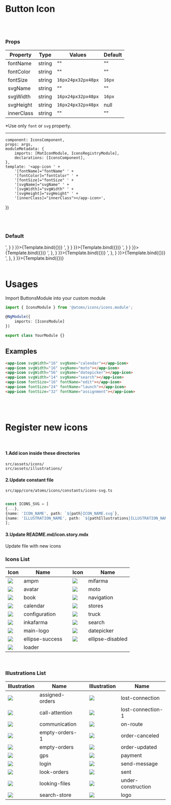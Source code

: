 
<Meta
    title="Atoms/Icon"
    component={IconsComponent}/>

# Button Icon
<br/>
<br/>

### Props
| Property | Type  | Values | Default  |
| ------ | --------- |------ | --------- |
| fontName    | string   | "" | "" |
| fontColor    | string   | "" | "" |
| fontSize      | string   | <code>16px</code><code>24px</code><code>32px</code><code>48px</code> | <code>16px</code> |
| svgName    | string   | "" | "" |
| svgWidth      | string   | <code>16px</code><code>24px</code><code>32px</code><code>48px</code> | <code>16px</code> |
| svgHeight      | string   | <code>16px</code><code>24px</code><code>32px</code><code>48px</code> | null |
| innerClass    | string   |     ""    |  ""  |

*Use only <code>font</code> or <code>svg</code> property.


------

    component: IconsComponent,
    props: args,
    moduleMetadata: {
        imports: [MatIconModule, IconsRegistryModule],
        declarations: [IconsComponent],
    },
    template: '<app-icon ' +
        '[fontName]="fontName" ' +
        '[fontColor]="fontColor" ' +
        '[fontSize]="fontSize" ' +
        '[svgName]="svgName" ' +
        '[svgWidth]="svgWidth" ' +
        '[svgHeight]="svgHeight" ' +
        '[innerClass]="innerClass"></app-icon>',
})

<br/>
<br/>

### Default

<Canvas>
    <Story name='Font Name'
           args={{
               fontName: 'launch'
           }}
           parameters={{
               docs: {
                   source: {
                       code: '<app-icon fontName="launch"></app-icon>',
                   }
               }
           }}>{Template.bind({})}
    </Story>
    <Story name='Font Size'
           args={{
               fontName: 'launch',
               fontSize: '24px',
               innerClass: 'text-primary'
           }}
           parameters={{
               docs: {
                   source: {
                       code: '<app-icon fontName="launch" fontSize="24px" innerClass="text-primary"></app-icon>',
                   }
               }
           }}>{Template.bind({})}
    </Story>
    <Story name='Font Color'
           args={{
               fontName: 'launch',
               fontSize: '32px',
               fontColor: 'lightblue'
           }}
           parameters={{
               docs: {
                   source: {
                       code: '<app-icon fontName="launch" fontSize="32px" fontColor="lightblue"></app-icon>',
                   }
               }
           }}>{Template.bind({})}
    </Story>
    <Story name='Svg Name'
           height={200}
           args={{
               svgName: 'avatar'
           }}
           parameters={{
               docs: {
                   source: {
                       code: '<app-icon svgName="avatar"></app-icon>',
                   },
               }
           }}>{Template.bind({})}
    </Story>
    <Story name='Svg Width'
           height={250}
           args={{
               svgName: 'send-message',
               svgWidth: '200px'
           }}
           parameters={{
               docs: {
                   source: {
                       code: '<app-icon svgName="send-message" svgWidth="200px"></app-icon>',
                   },
               }
           }}>{Template.bind({})}
    </Story>
    <Story name='Svg Height'
           height={200}
           args={{
               svgName: 'logo',
               svgWidth: '174px',
               svgHeight: '20px',
           }}
           parameters={{
               docs: {
                   source: {
                       code: '<app-icon svgName="sent" svgWidth="174px" svgHeight="20px"></app-icon>',
                   },
               }
           }}>{Template.bind({})}
    </Story>
</Canvas>

<br/>
<br/>

# Usages
Import ButtonsModule into your custom module

```typescript
import { IconsModule } from '@atoms/icons/icons.module';

@NgModule({
    imports: [IconsModule]
})

export class YourModule {}
```

## Examples

  ```html
<app-icon svgWidth="16" svgName="calendar"></app-icon>
<app-icon svgWidth="16" svgName="moto"></app-icon>
<app-icon svgWidth="56" svgName="datepicker"></app-icon>
<app-icon svgWidth="14" svgName="search"></app-icon>
<app-icon fontSize="16" fontName="edit"></app-icon>
<app-icon fontSize="24" fontName="launch"></app-icon>
<app-icon fontSize="32" fontName="assignment"></app-icon>
  ```

<br/>
<br/>

# Register new icons
<br/>

#### 1.Add icon inside these directories

  ````
  src/assets/icons/
  src/assets/illustrations/
  ````

#### 2.Update constant file

<code>src/app/core/atoms/icons/constants/icons-svg.ts</code>

   ````typescript

const ICONS_SVG = [
{...},
{name: 'ICON_NAME', path: `${path}ICON_NAME.svg`},
{name: 'ILLUSTRATION_NAME', path: `${pathIllustrations}ILLUSTRATION_NAME.svg`},
];
   ````

#### 3.Update README.md/icon.story.mdx

Update file with new icons

### Icons List

| Icon | Name |   |Icon | Name |
|------|------|---|-----|------|
|![](../../../../assets/icons/ampm.svg)             | ampm                  ||      ![](../../../../assets/icons/mifarma.svg)           | mifarma             |
|![](../../../../assets/icons/avatar.svg)           | avatar                ||      ![](../../../../assets/icons/moto.svg)              | moto                |
|![](../../../../assets/icons/book.svg)             | book                  ||      ![](../../../../assets/icons/navigation.svg)        | navigation          |
|![](../../../../assets/icons/calendar.svg)         | calendar              ||      ![](../../../../assets/icons/stores.svg)            | stores              |
|![](../../../../assets/icons/configuration.svg)    | configuration         ||      ![](../../../../assets/icons/truck.svg)             | truck               |
|![](../../../../assets/icons/inkafarma.svg)        | inkafarma             ||      ![](../../../../assets/icons/search.svg)            | search              |
|![](../../../../assets/icons/main-logo.svg)        | main-logo             ||      ![](../../../../assets/icons/datepicker.svg)        | datepicker          |
|![](../../../../assets/icons/ellipse-success.svg)  | ellipse-success       ||      ![](../../../../assets/icons/ellipse-disabled.svg)  | ellipse-disabled    |
|![](../../../../assets/icons/loader.svg)           | loader                ||           |               |

<br/>

### Illustrations List
|Illustration | Name |   | Illustration | Name |
|-------------|------|---|--------------|------|
|![](../../../../assets/illustrations/assigned-orders.svg)      | assigned-orders       ||      ![](../../../../assets/illustrations/lost-connection.svg)       | lost-connection       |
|![](../../../../assets/illustrations/call-attention.svg)       | call-attention        ||      ![](../../../../assets/illustrations/lost-connection-1.svg)     | lost-connection-1     |
|![](../../../../assets/illustrations/communication.svg)        | communication         ||      ![](../../../../assets/illustrations/on-route.svg)              | on-route              |
|![](../../../../assets/illustrations/empty-orders-1.svg)       | empty-orders-1        ||      ![](../../../../assets/illustrations/order-canceled.svg)        | order-canceled        |
|![](../../../../assets/illustrations/empty-orders.svg)         | empty-orders          ||      ![](../../../../assets/illustrations/order-updated.svg)         | order-updated         |
|![](../../../../assets/illustrations/gps.svg)                  | gps                   ||      ![](../../../../assets/illustrations/payment.svg)               | payment               |
|![](../../../../assets/illustrations/login.svg)                | login                 ||      ![](../../../../assets/illustrations/send-message.svg)          | send-message          |
|![](../../../../assets/illustrations/look-orders.svg)          | look-orders           ||      ![](../../../../assets/illustrations/sent.svg)                  | sent                  |
|![](../../../../assets/illustrations/looking-files.svg)        | looking-files         ||      ![](../../../../assets/illustrations/under-construction.svg)    | under-construction    |
|![](../../../../assets/illustrations/search-store.svg)         | search-store          ||      ![](../../../../assets/illustrations/logo.svg)                  | logo                  |











